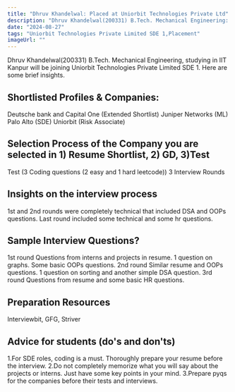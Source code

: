 ```yaml
---
title: "Dhruv Khandelwal: Placed at Uniorbit Technologies Private Ltd"
description: "Dhruv Khandelwal(200331) B.Tech. Mechanical Engineering: Uniorbit Technologies Private Limited SDE 1"
date: "2024-08-27"
tags: "Uniorbit Technologies Private Limited SDE 1,Placement"
imageUrl: ""
---
```


Dhruv Khandelwal(200331) B.Tech. Mechanical Engineering, studying in IIT Kanpur will be joining Uniorbit Technologies Private Limited SDE 1. Here are some brief insights. 

## Shortlisted Profiles & Companies:
Deutsche bank and Capital One (Extended Shortlist) Juniper Networks (ML) Palo Alto (SDE) Uniorbit (Risk Associate)

## Selection Process of the Company you are selected in 1) Resume Shortlist, 2) GD, 3)Test
Test (3 Coding questions (2 easy and 1 hard leetcode)) 3 Interview Rounds

##  Insights on the interview process
1st and 2nd rounds were completely technical that included DSA and OOPs questions. Last round included some technical and some hr questions.

## Sample Interview Questions? 
1st round Questions from interns and projects in resume. 1 question on graphs. Some basic OOPs questions. 2nd round Similar resume and OOPs questions. 1 question on sorting and another simple DSA question. 3rd round Questions from resume and some basic HR questions.

## Preparation Resources
Interviewbit, GFG, Striver

## Advice for students (do's and don'ts)
1.For SDE roles, coding is a must. Thoroughly prepare your resume before the interview. 2.Do not completely memorize what you will say about the projects or interns. Just have some key points in your mind. 3.Prepare pyqs for the companies before their tests and interviews.

